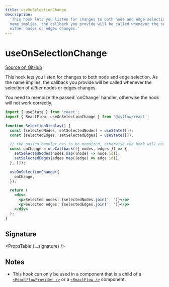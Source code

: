 ```yaml
---
title: useOnSelectionChange
description:
  'This hook lets you listen for changes to both node and edge selection. As the
  name implies, the callback you provide will be called whenever the selection of
  either nodes or edges changes.'
---
```



# useOnSelectionChange

[Source on GitHub](https://github.com/xyflow/xyflow/blob/v11/packages/core/src/hooks/useOnSelectionChange.ts/#L10)

This hook lets you listen for changes to both node and edge selection. As the
name implies, the callback you provide will be called whenever the selection of
_either_ nodes or edges changes.

<Callout type="info">
  You need to memoize the passed `onChange` handler, otherwise the hook will not
  work correctly.
</Callout>

```jsx
import { useState } from 'react';
import { ReactFlow, useOnSelectionChange } from '@xyflow/react';

function SelectionDisplay() {
  const [selectedNodes, setSelectedNodes] = useState([]);
  const [selectedEdges, setSelectedEdges] = useState([]);

  // the passed handler has to be memoized, otherwise the hook will not work correctly
  const onChange = useCallback(({ nodes, edges }) => {
    setSelectedNodes(nodes.map((node) => node.id));
    setSelectedEdges(edges.map((edge) => edge.id));
  }, []);

  useOnSelectionChange({
    onChange,
  });

  return (
    <div>
      <p>Selected nodes: {selectedNodes.join(', ')}</p>
      <p>Selected edges: {selectedEdges.join(', ')}</p>
    </div>
  );
}
```

## Signature

<PropsTable {...signature} />

## Notes

- This hook can only be used in a component that is a child of a
  [`<ReactFlowProvider />`](/api-reference/react-flow-provider) or a
  [`<ReactFlow />`](/api-reference/react-flow) component.
